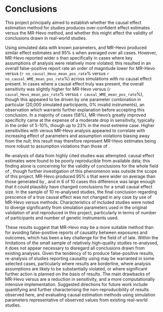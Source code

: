 # Conclusions

This project principally aimed to establish whether the \acr{WME} causal effect estimation method for \acr{MR} studies produces over-confident effect estimates versus the MR-Hevo method, and whether this might affect the validity of conclusions drawn in real-world studies. 

Using simulated data with known parameters, \acr{WME} and MR-Hevo produced similar effect estimates and 95% \acr{CI}s when averaged over all cases.  However, MR-Hevo reported wider \acr{CI}s than \acr{WME} specifically in cases where key assumptions of \acr{IV} analysis were relatively more violated; this resulted in an overall false-positive report rate an order of magnitude lower for MR-Hevo versus \acr{WME} (`r no_causal_Hevo_mean_pos_rate`% versus `r no_causal_WME_mean_pos_rate`%) across simulations with no causal effect present. In cases where a causal effect truly was present, the overall sensitivity was slightly higher for MR-Hevo versus \acr{WME} (`r causal_Hevo_mean_pos_rate`% versus `r causal_WME_mean_pos_rate`%), though this appeared to be driven by one parameter combination in particular (20,000 simulated participants, 0% invalid instruments), an observation which warrants further explanation before accepting this conclusion. In a majority of cases (58%), MR-Hevo's greatly improved specificity came at the expense of a moderate drop in sensitivity, typically in the order of 5-10%, though up to 23% in the most extreme case. Higher sensitivities with \acr{WME} versus MR-Hevo analysis appeared to correlate with increasing effect of parameters and assumption violations biasing away from the null; this result may therefore represent MR-Hevo estimates being more robust to assumption violations than those of \acr{WME}.

Re-analysis of data from highly cited \acr{MR} studies was attempted. \acr{WME} causal effect estimates were found to be poorly reproducible from available data; this finding alone is concerning for the validity of conclusions for the whole field of \acr{MR}, though further investigation of this phenomenon was outside the scope of this project. MR-Hevo produced 95% \acr{CI}s that were wider on average than those generated by \acr{WME}, and in 6 of 10 cases this difference was large enough that it could plausibly have changed conclusions for a small causal effect size. In the sample of 10 re-analysed studies, the final conclusion regarding prescence of a true causal effect was not changed in any case by use of MR-Hevo versus \acr{WME} methods. Characteristics of included studies were noted to diverge significantly from simulation parameters used in the original validation of \acr{WME} and reproduced in this project, particularly in terms of number of participants and number of genetic instruments used.

These results suggest that MR-Hevo may be a more suitable method than \acr{WME} for avoiding false-positive reports of causality between exposures and outcomes, which has been a key challenge for the field of \acr{MR} of late. Within the limitations of the small sample of relatively high-quality \acr{MR} studies re-analysed, it does not appear necessary to disregard all conclusions drawn from existing \acr{WME} \acr{MR} analyses. Given the tendency of \acr{WME} to produce false-positive results, re-analysis of \acr{MR} studies reporting causality using \acr{WME} may be warranted in some selected cases, particularly where results are borderline, where \acr{IV} analysis assumptions are likely to be substantially violated, or where significant further action is planned on the basis of \acr{MR} results. The main drawbacks of MR-Hevo versus \acr{WME} are a reduction in sensitivity, and a more computationally intensive implementation. Suggested directions for future work include quantifying and further characterising the non-reproducibility of \acr{MR} results observed here, and evaluating \acr{MR} causal estimation methods using simulation parameters representative of observed values from existing real-world studies.

\newpage